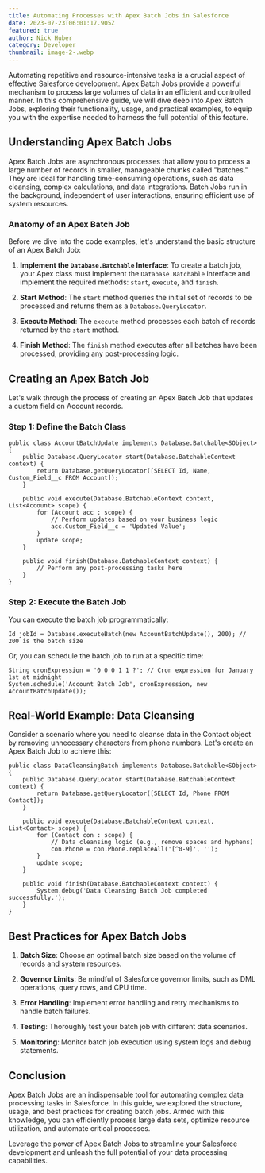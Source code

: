 ```yaml
---
title: Automating Processes with Apex Batch Jobs in Salesforce
date: 2023-07-23T06:01:17.905Z
featured: true
author: Nick Huber
category: Developer
thumbnail: image-2-.webp
---
```

Automating repetitive and resource-intensive tasks is a crucial aspect of effective Salesforce development. Apex Batch Jobs provide a powerful mechanism to process large volumes of data in an efficient and controlled manner. In this comprehensive guide, we will dive deep into Apex Batch Jobs, exploring their functionality, usage, and practical examples, to equip you with the expertise needed to harness the full potential of this feature.

## Understanding Apex Batch Jobs

Apex Batch Jobs are asynchronous processes that allow you to process a large number of records in smaller, manageable chunks called "batches." They are ideal for handling time-consuming operations, such as data cleansing, complex calculations, and data integrations. Batch Jobs run in the background, independent of user interactions, ensuring efficient use of system resources.

### Anatomy of an Apex Batch Job

Before we dive into the code examples, let's understand the basic structure of an Apex Batch Job:

1. **Implement the `Database.Batchable` Interface**: To create a batch job, your Apex class must implement the `Database.Batchable` interface and implement the required methods: `start`, `execute`, and `finish`.

2. **Start Method**: The `start` method queries the initial set of records to be processed and returns them as a `Database.QueryLocator`.

3. **Execute Method**: The `execute` method processes each batch of records returned by the `start` method.

4. **Finish Method**: The `finish` method executes after all batches have been processed, providing any post-processing logic.

## Creating an Apex Batch Job

Let's walk through the process of creating an Apex Batch Job that updates a custom field on Account records.

### Step 1: Define the Batch Class

```apex
public class AccountBatchUpdate implements Database.Batchable<SObject> {
    public Database.QueryLocator start(Database.BatchableContext context) {
        return Database.getQueryLocator([SELECT Id, Name, Custom_Field__c FROM Account]);
    }
    
    public void execute(Database.BatchableContext context, List<Account> scope) {
        for (Account acc : scope) {
            // Perform updates based on your business logic
            acc.Custom_Field__c = 'Updated Value';
        }
        update scope;
    }
    
    public void finish(Database.BatchableContext context) {
        // Perform any post-processing tasks here
    }
}
```

### Step 2: Execute the Batch Job

You can execute the batch job programmatically:

```apex
Id jobId = Database.executeBatch(new AccountBatchUpdate(), 200); // 200 is the batch size
```

Or, you can schedule the batch job to run at a specific time:

```apex
String cronExpression = '0 0 0 1 1 ?'; // Cron expression for January 1st at midnight
System.schedule('Account Batch Job', cronExpression, new AccountBatchUpdate());
```

## Real-World Example: Data Cleansing

Consider a scenario where you need to cleanse data in the Contact object by removing unnecessary characters from phone numbers. Let's create an Apex Batch Job to achieve this:

```apex
public class DataCleansingBatch implements Database.Batchable<SObject> {
    public Database.QueryLocator start(Database.BatchableContext context) {
        return Database.getQueryLocator([SELECT Id, Phone FROM Contact]);
    }
    
    public void execute(Database.BatchableContext context, List<Contact> scope) {
        for (Contact con : scope) {
            // Data cleansing logic (e.g., remove spaces and hyphens)
            con.Phone = con.Phone.replaceAll('[^0-9]', '');
        }
        update scope;
    }
    
    public void finish(Database.BatchableContext context) {
        System.debug('Data Cleansing Batch Job completed successfully.');
    }
}
```

## Best Practices for Apex Batch Jobs

1. **Batch Size**: Choose an optimal batch size based on the volume of records and system resources.

2. **Governor Limits**: Be mindful of Salesforce governor limits, such as DML operations, query rows, and CPU time.

3. **Error Handling**: Implement error handling and retry mechanisms to handle batch failures.

4. **Testing**: Thoroughly test your batch job with different data scenarios.

5. **Monitoring**: Monitor batch job execution using system logs and debug statements.

## Conclusion

Apex Batch Jobs are an indispensable tool for automating complex data processing tasks in Salesforce. In this guide, we explored the structure, usage, and best practices for creating batch jobs. Armed with this knowledge, you can efficiently process large data sets, optimize resource utilization, and automate critical processes.

Leverage the power of Apex Batch Jobs to streamline your Salesforce development and unleash the full potential of your data processing capabilities.
